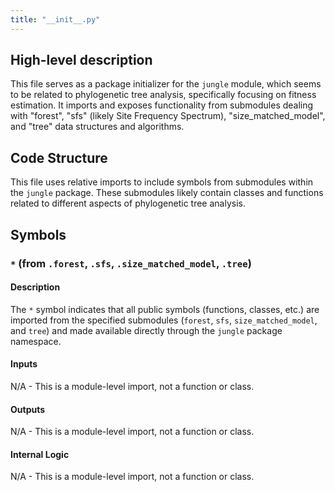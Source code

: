 ```yaml
---
title: "__init__.py"
---
```


## High-level description
This file serves as a package initializer for the `jungle` module, which seems to be related to phylogenetic tree analysis, specifically focusing on fitness estimation. It imports and exposes functionality from submodules dealing with "forest", "sfs" (likely Site Frequency Spectrum), "size_matched_model", and "tree" data structures and algorithms. 

## Code Structure
This file uses relative imports to include symbols from submodules within the `jungle` package. These submodules likely contain classes and functions related to different aspects of phylogenetic tree analysis.

## Symbols
### `*` (from `.forest`, `.sfs`, `.size_matched_model`, `.tree`)
#### Description
The `*` symbol indicates that all public symbols (functions, classes, etc.) are imported from the specified submodules (`forest`, `sfs`, `size_matched_model`, and `tree`) and made available directly through the `jungle` package namespace. 

#### Inputs
N/A - This is a module-level import, not a function or class.

#### Outputs
N/A - This is a module-level import, not a function or class.

#### Internal Logic
N/A - This is a module-level import, not a function or class.
